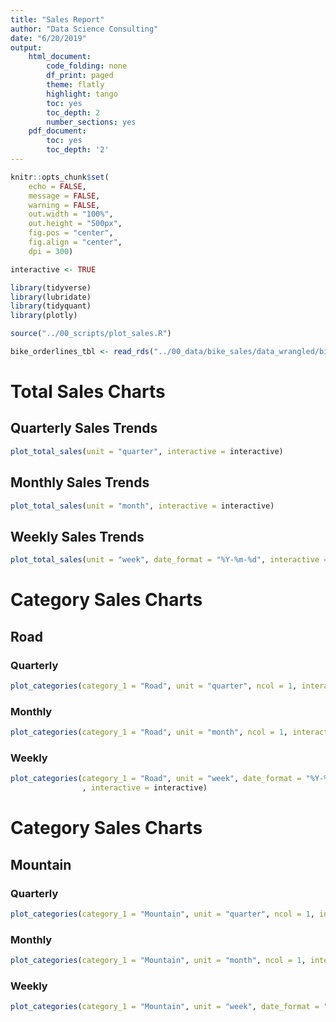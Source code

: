 ---
title: "Sales Report"
author: "Data Science Consulting"
date: "6/20/2019"
output: 
    html_document:
        code_folding: none
        df_print: paged
        theme: flatly
        highlight: tango
        toc: yes
        toc_depth: 2
        number_sections: yes
    pdf_document:
        toc: yes
        toc_depth: '2'
---

```{r setup, include=FALSE}
knitr::opts_chunk$set(
    echo = FALSE,
    message = FALSE,
    warning = FALSE,
    out.width = "100%",
    out.height = "500px",
    fig.pos = "center",
    fig.align = "center",
    dpi = 300)
```

```{r}
interactive <- TRUE
```


```{r libraries}
library(tidyverse)
library(lubridate)
library(tidyquant)
library(plotly)
```

```{r scripts}
source("../00_scripts/plot_sales.R")
```

```{r}
bike_orderlines_tbl <- read_rds("../00_data/bike_sales/data_wrangled/bike_orderlines.rds")
```

# Total Sales Charts {.tabset .tabset-fade .tabset-pills}

## Quarterly Sales Trends

```{r}
plot_total_sales(unit = "quarter", interactive = interactive)
```


## Monthly Sales Trends

```{r}
plot_total_sales(unit = "month", interactive = interactive)
```

## Weekly Sales Trends

```{r}
plot_total_sales(unit = "week", date_format = "%Y-%m-%d", interactive = interactive)
```

# Category Sales Charts {.tabset .tabset-fade .tabset-pills}

## Road {.tabset .tabset-fade}

### Quarterly

```{r, out.height = "1000px"}
plot_categories(category_1 = "Road", unit = "quarter", ncol = 1, interactive = interactive)
```


### Monthly

```{r, out.height = "1000px"}
plot_categories(category_1 = "Road", unit = "month", ncol = 1, interactive = interactive)
```


### Weekly

```{r, out.height = "1000px"}
plot_categories(category_1 = "Road", unit = "week", date_format = "%Y-%m-%d", ncol = 1
                , interactive = interactive)
```


# Category Sales Charts {.tabset .tabset-fade .tabset-pills}

## Mountain {.tabset .tabset-fade}

### Quarterly

```{r, out.height = "1000px"}
plot_categories(category_1 = "Mountain", unit = "quarter", ncol = 1, interactive = interactive)
```


### Monthly

```{r, out.height = "1000px"}
plot_categories(category_1 = "Mountain", unit = "month", ncol = 1, interactive = interactive)
```


### Weekly

```{r, out.height = "1000px"}
plot_categories(category_1 = "Mountain", unit = "week", date_format = "%Y-%m-%d", ncol = 1, interactive = interactive)
```




















